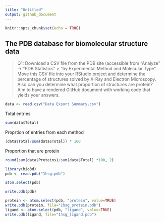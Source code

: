 ```yaml
---
title: "Untitled"
output: github_document
---
```


```r
knitr::opts_chunk$set(echo = TRUE)
```

## The PDB database for biomolecular structure data

> Q1: Download a CSV file from the PDB site (accessible from “Analyze” -> “PDB Statistics” >
“by Experimental Method and Molecular Type”. Move this CSV file into your RStudio project
and determine the percentage of structures solved by X-Ray and Electron Microscopy. Also can
you determine what proportion of structures are protein? Aim to have a rendered GitHub
document with working code that yields your answers.

```r
data <- read.csv("Data Export Summary.csv")
```

Total entries
```r
sum(data$Total)
```

Proprtion of entries from each method
```r
(data$Total/sum(data$Total)) * 100
```

Proportion that are protein
```r
round(sum(data$Proteins)/sum(data$Total) *100, 2)
```

```r
library(bio3d)
pdb <- read.pdb("1hsg.pdb")

```

```r
atom.select(pdb)
```

```r
write.pdb(pdb)
```

```r
protein <- atom.select(pdb, "protein", value=TRUE)
write.pdb(protein, file="1hsg_protein.pdb")
ligand <- atom.select(pdb, "ligand", value=TRUE)
write.pdb(ligand, file="1hsg_ligand.pdb")
```

